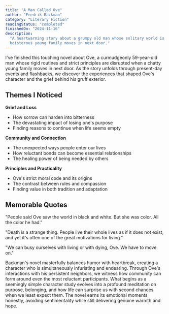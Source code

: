 ```yaml
---
title: "A Man Called Ove"
author: "Fredrik Backman"
category: "Literary Fiction"
readingStatus: "completed"
finishedOn: "2024-11-16"
description:
  "A heartwarming story about a grumpy old man whose solitary world is turned upside down when a
  boisterous young family moves in next door."
---
```


I've finished this touching novel about Ove, a curmudgeonly 59-year-old man whose rigid routines and
strict principles are disrupted when a chatty young family moves in next door. As the story unfolds
through present-day events and flashbacks, we discover the experiences that shaped Ove's character
and the grief behind his gruff exterior.

## Themes I Noticed

**Grief and Loss**

- How sorrow can harden into bitterness
- The devastating impact of losing one's purpose
- Finding reasons to continue when life seems empty

**Community and Connection**

- The unexpected ways people enter our lives
- How reluctant bonds can become essential relationships
- The healing power of being needed by others

**Principles and Practicality**

- Ove's strict moral code and its origins
- The contrast between rules and compassion
- Finding value in both tradition and adaptation

## Memorable Quotes

"People said Ove saw the world in black and white. But she was color. All the color he had."

"Death is a strange thing. People live their whole lives as if it does not exist, and yet it's often
one of the great motivations for living."

"We can busy ourselves with living or with dying, Ove. We have to move on."

Backman's novel masterfully balances humor with heartbreak, creating a character who is
simultaneously infuriating and endearing. Through Ove's interactions with his persistent neighbors,
we witness how community can form around even the most reluctant participants. What begins as a
seemingly simple character study evolves into a profound meditation on purpose, belonging, and how
life can surprise us with second chances when we least expect them. The novel earns its emotional
moments honestly, avoiding sentimentality while still delivering genuine warmth and hope.
